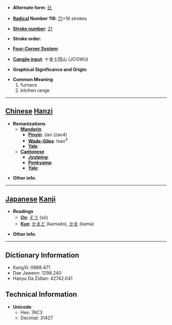 * '''Alternate form''': [[灶]]

* '''[[Wiktionary:Chinese radical index| Radical]] Number 116''': [[Wiktionary:Chinese radical index 穴|穴]]+16 strokes

* '''[[Wiktionary:Chinese total strokes index|Stroke number]]''': [[Wiktionary:Chinese total strokes index 21|21]]

* '''Stroke order''': 

* '''[[Wiktionary:Chinese four corner index|Four-Corner System]]''': 

* '''[[Wiktionary:Chinese Cangjie index|Cangjie input]]''': 十金土田山 (JCGWU)

* '''Graphical Significance and Origin''': 

* '''Common Meaning'''
*#furnace
*# kitchen range


----

== [[Chinese]] [[Hanzi]] ==

* '''Romanizations'''
** '''[[Mandarin]]'''
*** '''[[Pinyin]]''': zào (zao4)
*** '''[[Wade-Giles]]''': tsao<sup>4</sup>
*** '''[[Yale]]''': 
** '''[[Cantonese]]'''
*** '''[[Jyutping]]''':
*** '''[[Penkyamp]]''': 
*** '''[[Yale]]''': 

* '''Other info''': 

----

== [[Japanese]] [[Kanji]] ==

* '''Readings'''
** '''[[On]]''': [[そう]] (sō)
** '''[[Kun]]''': [[かまど]] (kamado), [[かま]] (kama)

* '''Other info''':  

----

== Dictionary Information ==

* KangXi: 0868.471
* Dae Jaweon: 1298.240
* Hanyu Da Zidian: 42742.041

== Technical Information ==

* '''Unicode''':
** Hex: 7AC3
** Decimal: 31427